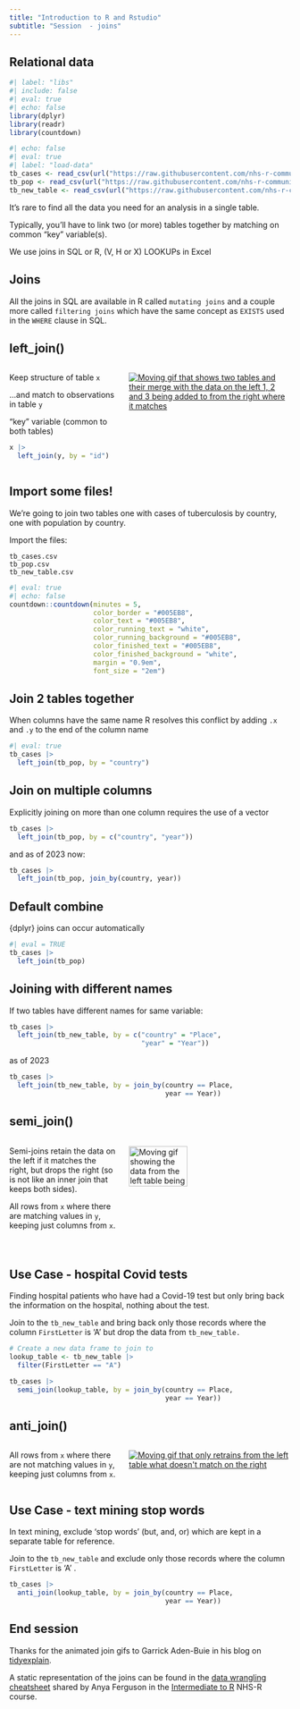 ```yaml
---
title: "Introduction to R and Rstudio"
subtitle: "Session  - joins"
---
```


## Relational data

```r
#| label: "libs"
#| include: false
#| eval: true
#| echo: false
library(dplyr)
library(readr)
library(countdown)
```

```r
#| echo: false
#| eval: true
#| label: "load-data"
tb_cases <- read_csv(url("https://raw.githubusercontent.com/nhs-r-community/intro_r_data/main/tb_cases.csv"))
tb_pop <- read_csv(url("https://raw.githubusercontent.com/nhs-r-community/intro_r_data/main/tb_pop.csv"))
tb_new_table <- read_csv(url("https://raw.githubusercontent.com/nhs-r-community/intro_r_data/main/tb_new_table.csv"))

```

It's rare to find all the data you need for an analysis in a single table.

Typically, you'll have to link two (or more) tables together by matching on common "key" variable(s).

We use joins in SQL or R, (V, H or X) LOOKUPs in Excel

## Joins

All the joins in SQL are available in R called `mutating joins` and a couple more called `filtering joins` which have the same concept as `EXISTS` used in the `WHERE` clause in SQL.

## left_join()

::: columns
::: {.column width="40%"}
Keep structure of table `x`

...and match to observations in table `y`

"key" variable (common to both tables)

```r
x |> 
  left_join(y, by = "id")
```
:::

::: {.column width="60%"}
[![Moving gif that shows two tables and their merge with the data on the left 1, 2 and 3 being added to from the right where it matches](img/session08/left-join.gif){.center}](https://github.com/gadenbuie/tidyexplain)
:::
:::

## Import some files!

We're going to join two tables one with cases of tuberculosis by country, one with population by country.

Import the files:

`tb_cases.csv`  
`tb_pop.csv`  
`tb_new_table.csv`

```r
#| eval: true
#| echo: false
countdown::countdown(minutes = 5,
                     color_border = "#005EB8",
                     color_text = "#005EB8",
                     color_running_text = "white",
                     color_running_background = "#005EB8",
                     color_finished_text = "#005EB8",
                     color_finished_background = "white",
                     margin = "0.9em",
                     font_size = "2em")
```

## Join 2 tables together

When columns have the same name R resolves this conflict by adding `.x` and `.y` to the end of the column name

```r
#| eval: true
tb_cases |> 
  left_join(tb_pop, by = "country")
```

## Join on multiple columns

Explicitly joining on more than one column requires the use of a vector

```r
tb_cases |> 
  left_join(tb_pop, by = c("country", "year"))
```

and as of 2023 now:

```r
tb_cases |> 
  left_join(tb_pop, join_by(country, year))
```


## Default combine

{dplyr} joins can occur automatically

```r
#| eval = TRUE
tb_cases |> 
  left_join(tb_pop)
```

## Joining with different names

If two tables have different names for same variable:

```r
tb_cases |> 
  left_join(tb_new_table, by = c("country" = "Place",
                                 "year" = "Year"))
```

as of 2023

```r
tb_cases |> 
  left_join(tb_new_table, by = join_by(country == Place,
                                       year == Year))
```

## semi_join()

::: columns
::: {.column width="40%"}
Semi-joins retain the data on the left if it matches the right, but drops the right (so is not like an inner join that keeps both sides).

All rows from `x` where there are matching values in `y`, keeping just columns from `x`.
:::

::: {.column width="60%"}
[![Moving gif showing the data from the left table being kept if it matches the right but everything is dropped from the right](img/session08/semi-join.gif){.center alt="Moving gif showing the data from the left table being kept if it matches the right but everything is dropped from the right" width="60%"}](https://github.com/gadenbuie/tidyexplain)
:::
:::

## Use Case - hospital Covid tests

Finding hospital patients who have had a Covid-19 test but only bring back the information on the hospital, nothing about the test.

Join to the `tb_new_table` and bring back only those records where the column `FirstLetter` is 'A' but drop the data from `tb_new_table.`

```r
# Create a new data frame to join to
lookup_table <- tb_new_table |> 
  filter(FirstLetter == "A")

tb_cases |> 
  semi_join(lookup_table, by = join_by(country == Place,
                                       year == Year))
```

## anti_join()

::: columns
::: {.column width="40%"}
All rows from `x` where there are not matching values in `y`, keeping just columns from `x`.
:::

::: {.column width="60%"}
[![Moving gif that only retrains from the left table what doesn't match on the right](img/session08/anti-join.gif){.center alt="Moving gif that only retrains from the left table what doesn't match on the right"}](https://github.com/gadenbuie/tidyexplain)
:::
:::

## Use Case - text mining stop words

In text mining, exclude 'stop words' (but, and, or) which are kept in a separate table for reference.

Join to the `tb_new_table` and exclude only those records where the column `FirstLetter` is 'A' .

```r
tb_cases |> 
  anti_join(lookup_table, by = join_by(country == Place,
                                       year == Year))
```

## End session

Thanks for the animated join gifs to Garrick Aden-Buie in his blog on [tidyexplain](https://www.garrickadenbuie.com/project/tidyexplain/).

A static representation of the joins can be found in the [data wrangling cheatsheet](https://www.rstudio.com/wp-content/uploads/2015/02/data-wrangling-cheatsheet.pdf) shared by Anya Ferguson in the [Intermediate to R](https://github.com/nhs-r-community/intermediate_R_training) NHS-R course.
